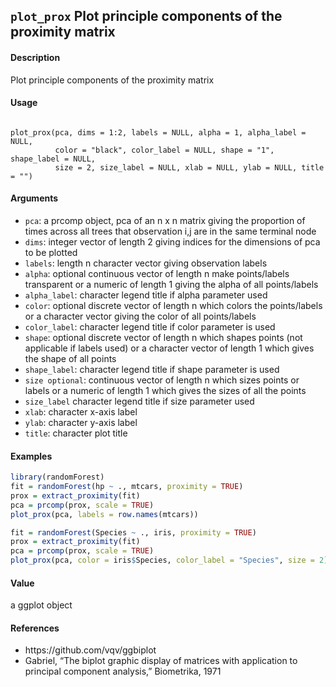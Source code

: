 ## ``plot_prox`` Plot principle components of the proximity matrix

#### Description
Plot principle components of the proximity matrix

#### Usage 
<pre><code>
plot_prox(pca, dims = 1:2, labels = NULL, alpha = 1, alpha_label = NULL,
          color = "black", color_label = NULL, shape = "1", shape_label = NULL,
          size = 2, size_label = NULL, xlab = NULL, ylab = NULL, title = "")
</code></pre>

#### Arguments
* ``pca``: a prcomp object, pca of an n x n matrix giving the proportion of times across all trees that observation i,j are in the same terminal node
* ``dims``: integer vector of length 2 giving indices for the dimensions of pca to be plotted
* ``labels``: length n character vector giving observation labels
* ``alpha``: optional continuous vector of length n make points/labels transparent or a numeric
of length 1 giving the alpha of all points/labels
* ``alpha_label``: character legend title if alpha parameter used
* ``color``: optional discrete vector of length n which colors the points/labels or a character
vector giving the color of all points/labels
* ``color_label``: character legend title if color parameter is used
* ``shape``: optional discrete vector of length n which shapes points (not applicable if labels
                                                                used) or a character vector of length 1 which gives the shape of all points
* ``shape_label``: character legend title if shape parameter is used
* ``size optional``: continuous vector of length n which sizes points or labels or a numeric of length 1 which gives the sizes of all the points 
* ``size_label`` character legend title if size parameter used
* ``xlab``: character x-axis label
* ``ylab``: character y-axis label
* ``title``: character plot title


#### Examples
```r
library(randomForest)
fit = randomForest(hp ~ ., mtcars, proximity = TRUE)
prox = extract_proximity(fit)
pca = prcomp(prox, scale = TRUE)
plot_prox(pca, labels = row.names(mtcars))
```

```r
fit = randomForest(Species ~ ., iris, proximity = TRUE)
prox = extract_proximity(fit)
pca = prcomp(prox, scale = TRUE)
plot_prox(pca, color = iris$Species, color_label = "Species", size = 2)
```

#### Value 
a ggplot object

#### References
* https://github.com/vqv/ggbiplot
* Gabriel, "The biplot graphic display of matrices with application to principal component analysis,"
Biometrika, 1971
